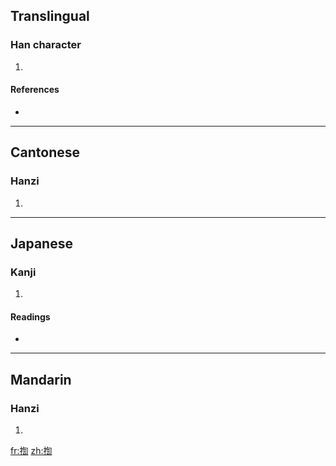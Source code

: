 ==Translingual==

===Han character===
{{Han char|rn=64|rad=手|as=09|sn=12|four=5702<sub>0</sub>|canj=手心卜口 (QPYR)}}

# {{defn|Han|sort=手09}}

====References====
* {{Han ref|kx=0441.070|dkj=12329|dj=0792.030|hdz=31922.060|uh=63C8|ud=25544|bh=D96E|bd=55662}}

----

==Cantonese==

===Hanzi===
{{yue-hanzi|jyut=|y=gwang1}}

# {{defn|Cantonese|sort=手09}}

----

==Japanese==

===Kanji===
{{ja-kanji|grade=|rs=手09}}

# {{defn|Japanese|sort=手09}}

====Readings====
* {{ja-readings|on=[[こう]] (kō), [[けん]] (ken), [[きく]] (kiku)|kun=[[うつ]] (utsu)}}

----

==Mandarin==

===Hanzi===
{{cmn-hanzi|pin=[[hōng]] ([[hong1]])|wg=hung<sup>1</sup>}}

# {{defn|Mandarin|sort=手09}}

[[fr:揈]]
[[zh:揈]]